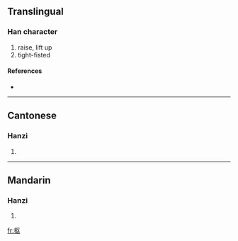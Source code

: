 {{also|摳}}
==Translingual==

===Han character===
{{Han char|rn=64|rad=手|as=04|sn=7|four=|canj=手尸大 (QSK)}}

# raise, lift up
# tight-fisted

====References====
* {{Han ref|kx=0422.121|hdz=31834.080|uh=62A0|ud=25248}}

----

==Cantonese==

===Hanzi===
{{yue-hanzi|jyut=|y=kau1}}

# {{defn|Cantonese}}

----

==Mandarin==

===Hanzi===
{{cmn-hanzi|tra=摳|pin=[[kōu]] ([[kou1]]), [[lūn]] ([[lun1]])|wg=k'ou<sup>1</sup>, lun<sup>1</sup>}}

# {{defn|Mandarin}}

[[fr:抠]]